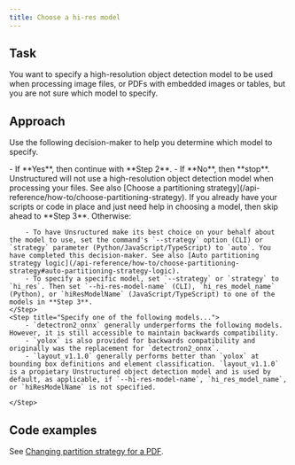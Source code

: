 ```yaml
---
title: Choose a hi-res model
---
```


## Task

You want to specify a high-resolution object detection model to be used when processing image files, or PDFs with embedded images or tables, but you are not sure which model to specify.

## Approach

Use the following decision-maker to help you determine which model to specify.

<Steps>
    <Step title="Are you processing image files, or PDFs with embedded images or tables?">
        - If **Yes**, then continue with **Step 2**. 
        - If **No**, then **stop**. Unstructured will not use a high-resolution object detection model when processing your files. See also [Choose a partitioning strategy](/api-reference/how-to/choose-partitioning-strategy).
    </Step>
    <Step title="To process image files, or PDFs with embedded images or tables...">
        If you already have your scripts or code in place and just need help in choosing a model, then skip ahead to **Step 3**. Otherwise:

        - To have Unsructured make its best choice on your behalf about the model to use, set the command's `--strategy` option (CLI) or `strategy` parameter (Python/JavaScript/TypeScript) to `auto`. You have completed this decision-maker. See also [Auto partitioning strategy logic](/api-reference/how-to/choose-partitioning-strategy#auto-partitioning-strategy-logic).
        - To specify a specific model, set `--strategy` or `strategy` to `hi_res`. Then set `--hi-res-model-name` (CLI), `hi_res_model_name` (Python), or `hiResModelName` (JavaScript/TypeScript) to one of the models in **Step 3**.
    </Step>
    <Step title="Specify one of the following models...">
        - `detectron2_onnx` generally underperforms the following models. However, it is still accessible to maintain backwards compatibility.
        - `yolox` is also provided for backwards compatibility and originally was the replacement for `detectron2_onnx`.
        - `layout_v1.1.0` generally performs better than `yolox` at bounding box definitions and element classification. `layout_v1.1.0` is a propietary Unstructured object detection model and is used by default, as applicable, if `--hi-res-model-name`, `hi_res_model_name`, or `hiResModelName` is not specified.
        
    </Step>
</Steps>

## Code examples

See [Changing partition strategy for a PDF](/api-reference/api-services/examples#changing-partition-strategy-for-a-pdf).